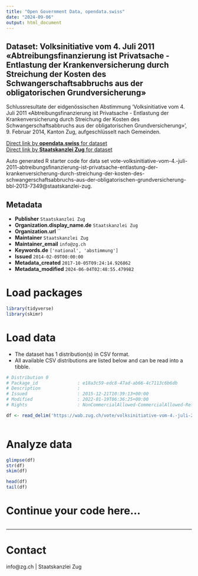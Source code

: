 ```yaml
---
title: "Open Government Data, opendata.swiss"
date: "2024-09-06"
output: html_document
---
```


## Dataset: Volksinitiative vom 4. Juli 2011 «Abtreibungsfinanzierung ist Privatsache - Entlastung der Krankenversicherung durch Streichung der Kosten des Schwangerschaftsabbruchs aus der obligatorischen Grundversicherung»

Schlussresultate der eidgenössischen Abstimmung 'Volksinitiative vom 4. Juli 2011 «Abtreibungsfinanzierung ist Privatsache - Entlastung der Krankenversicherung durch Streichung der Kosten des Schwangerschaftsabbruchs aus der obligatorischen Grundversicherung»', 9. Februar 2014, Kanton Zug, aufgeschlüsselt nach Gemeinden.

[Direct link by **opendata.swiss** for dataset](https://opendata.swiss/de/dataset/volksinitiative-vom-4-juli-2011-abtreibungsfinanzierung-ist-privatsache-entlastung-der-kranken)<br>
[Direct link by **Staatskanzlei Zug** for dataset](https://wab.zug.ch/vote/volksinitiative-vom-4.-juli-2011-abtreibungsfinanzierung-ist-privatsache-entlastung-der-krankenversicherung-durch-streichung-der-kosten-des-schwangerschaftsabbruchs-aus-der-obligatorischen-grundversicherung-bbl-2013-7349/data)

Auto generated R starter code for data set vote-volksinitiative-vom-4.-juli-2011-abtreibungsfinanzierung-ist-privatsache-entlastung-der-krankenversicherung-durch-streichung-der-kosten-des-schwangerschaftsabbruchs-aus-der-obligatorischen-grundversicherung-bbl-2013-7349@staatskanzlei-zug.

## Metadata

- **Publisher** `Staatskanzlei Zug`
- **Organization.display_name.de** `Staatskanzlei Zug`
- **Organization.url** ``
- **Maintainer** `Staatskanzlei Zug`
- **Maintainer_email** `info@zg.ch`
- **Keywords.de** `['national', 'abstimmung']`
- **Issued** `2014-02-09T00:00:00`
- **Metadata_created** `2017-10-05T09:24:14.926862`
- **Metadata_modified** `2024-06-04T02:48:55.479982`


# Load packages

```r

library(tidyverse)
library(skimr)

```

# Load data

-   The dataset has 1 distribution(s) in CSV format.
-   All available CSV distributions are listed below and can be read into a tibble.

```r

# Distribution 0
# Package_id               : e18a3c59-edc8-47ad-ab66-4c7113c6b6db
# Description              : 
# Issued                   : 2015-12-21T10:39:13+00:00
# Modified                 : 2022-01-19T06:36:25+00:00
# Rights                   : NonCommercialAllowed-CommercialAllowed-ReferenceRequired

df <- read_delim('https://wab.zug.ch/vote/volksinitiative-vom-4.-juli-2011-abtreibungsfinanzierung-ist-privatsache-entlastung-der-krankenversicherung-durch-streichung-der-kosten-des-schwangerschaftsabbruchs-aus-der-obligatorischen-grundversicherung-bbl-2013-7349/data-csv')



```

# Analyze data

```r

glimpse(df)
str(df)
skim(df)

head(df)
tail(df)

```

# Continue your code here...

```r

```

------------------------------------------------------------------------

# Contact

info@zg.ch | Staatskanzlei Zug
